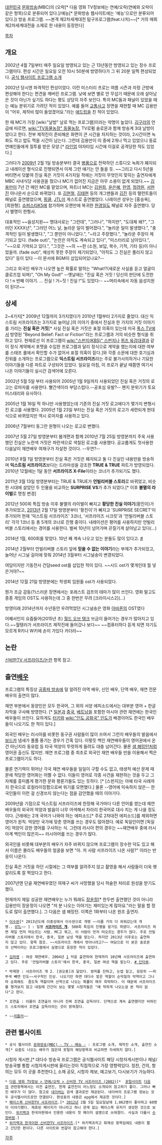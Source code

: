 [[대한민국]] [[문화방송]](MBC)의 (오락[* 다음 영화 TV정보에는 연예/오락(연예와 오락이 같은 항목)으로 분류되어 있다.]/예능[* 문화방송 웹사이트에는 '예능'으로만 분류되어 있다.]) 방송 프로그램.
~~본격 제2차세계대전 탐구프로그램(feat.나치)~~[* 거의 매회 제2차세계대전을 소재로 한 내용이 등장한다]

[[목차]]
== 개요 ==
2002년 4월 7일부터 매주 일요일 방영되고 있는 근 13년동안 방영되고 있는 장수 프로그램이다. 편성 시간은 일요일 오전 10시 50분에 방영하다가 그 뒤 20분 일찍 편성되었다. [http://www.imbc.com/broad/tv/ent/mystery/info/index.html 공식 웹사이트 프로그램 소개]

2002년 당시엔 파격적인 편성이었다. 이런 미스터리 프로는 여름 시즌과 자정 근방에 편성해야 한다는 편견을 깨버린 프로그램. 낮에 보면 별로 안 무섭기 때문에 오래 살아남은 것이 아닌가 싶기도 하다는 평도 상당히 자주 보인다. 특히 MC들과 패널이 있었을 때는 예능 분위기로 가려던 적이 있었다. 예를 들어 [[교통사고]] 장면을 재현할 때 MC 김용만이 "어우, 제작비 많이 들었겠어요."라는 [[애드립]]을 친 적이 있었다.
 
한 때 MC가 가장 [wiki:"날방" 날로 먹는 프로그램]이라는 악명이 높았다. [[김구라]]의 언급에 따르면, [[wiki:"TV동물농장" 동물농장]], TV로펌 솔로몬과 함께 방송계 3대 날방이었다고 한다. 전부 제작진이 준비해온 화면이 큰 시간을 차지하는 것이라, 2시간이면 녹화도 하고 밥도 먹을 시간이 남는다. 그런데 김용만이 이 중에 2개나 먹고 있었으니 동료 연예인들에게 질투를 받은 모양.[* [[라인업]] 야자타임 시간에 이걸로 공격당한 적도 있었다.]

그러다가 [[2009년]] 2월 1일 방송분부터 결국 [[병풍]]으로 전락하던 스튜디오 녹화가 폐지되고 내레이션 형식으로 진행되면서 이제 그런 얘기는 안 들을 듯. ~~그리고 다시 5년을 버티면서 덧붙여 진실 혹은 거짓이 4가지일 적에는 거짓이 무엇인지 맞히는 출연자에게 MBC 사내식당 사용권을 줬으나 MC가 없어진 지금은 아무 소용이 없게 되었다.~~ [[김용만]]이 7년 간 메인 MC를 맡았으며, 파트너 MC는 [[김원희]], [[윤은혜]], [[한영]], [[정려원]], [[서현진]] 아나운서 순으로 바뀌었다. 또 [[김현철]], [[김태현]] 등의 개그맨들과 [[김진]] 등의 탤런트들이 패널로 출연했었으며, [[핑클]], [[JTL]]이 게스트로 출연했었다. 나레이션 성우는 [홍승옥], [최원형]. [[슈퍼스타K5]]에 참가하며 오랜만에 복귀한 [[한경일]]도 패널로 자주 출연했다. 당시 별명이 한형사. 

대표적인 ~~음성지원~~ 명대사로는 "그런데", "그러나", "하지만", "도대체 왜?", "그러던 XXXX년", "그러던 어느 날, 놀라운 일이 벌어졌다.", "놀라운 일이 발생했다.", "충격적인 일이 발생했다.", "그 뿐만이 아니었다.", "~라고 주장했다.", "놀라운 주장이 제기되고 있다. (fade out)", "논란은 아직도 계속되고 있다", "미스터리로 남아있다.", "~~으로 기억되고 있다.", "그것은 ~~의 ~~한 (소원, 보답, 복수, 기적, 기타 등)이 아니었을까. (fade out)", 예상치 못한 주장이 제기되었다, "아직도 그 진실은 풀리지 않고 있다" 등이 있다 --이 문서에 BGM이 삽입되어있나요?--

그리고 외국인 배우가 나오면 높은 확률로 말하는 "What!?(새로운 사실을 듣고 얼굴이 클로즈업 되며)", "Oh My God!" --옛날에는 "진실 혹은 거짓 ! 당신의 판단에 도전한다 ! n 번째 이야기. ... 진실 ! 거~짓 ! 진실 !"도 있었다-- ~~머리속에서 자동 음성지원이 된다!~~

== 상세 == 
2~4가지[* 2009년 12월까지 3가지였다가 2010년 1월부터 2가지로 줄었다. 대신 익스트림 서프라이즈는 3가지로 늘어남.]의 이야기 중에서 진실과 한 가지의 거짓 이야기를 가리는 '''진실 혹은 거짓'''[* 사실 진실 혹은 거짓은 표절 의혹이 있는데 미국 [[폭스 TV]]에서 방영된 "Beyond Belief: Fact or Fiction"라는 프로그램과 거의 비슷한 형식을 취하고 있다. 현재로선 이 프로그램이 [[wiki:"스펀지(KBS)" 스펀지]]나 [[퀴즈 육감대결]]과 같이 정식 계약해서 포맷을 수입한 프로그램과 달리 정식으로 계약을 했는지에 대한 여부를 스태프 롤에서 확인할 수가 없어서 표절 의혹이 짙다.]와 각종 소문에 대한 호기심과 진위를 소개하는 프로그램으로 '''익스트림 서프라이즈'''라는 주로 불가사의하거나 기묘한 이야기들을 다룬 파트로 구성되어 있었다. 일요일 아침, 이 프로가 끝날 때쯤엔 여기서 나온 이야기들이 실시간 검색어에 오른다.

2002년 5월 5일 부터 사용되어 2005년 1월 9일까지 사용되었던 진실 혹은 거짓의 로고는 로마자를 사용한다. 빨간색이라 부담스럽다.--공포심 유발?-- 왠지 분위기가 토요미스테리와 유사하다.

2005년 1월 16일 딱 하나만 사용했었는데 기존의 진실 거짓 로고에다가 몇가지 변형시킨 로고를 사용했다.
2005년 1월 23일 부터는 진실 혹은 거짓의 로고가 세련되게 현대식으로 바뀌었지만 역시 로마자를 사용하고 있다.

2006년 7월부터 동그란 원형이 나오는 로고로 변했다.

2007년 5월 27일 방영분부터 봄개편과 함께 2010년 7월 25일 방영분까지 주욱 사용했던 진실은 노란색 거짓은 파란색으로 색칠된 로고를 사용했다. 공교롭게도 첫사용한 다음날이 재연배우 여재구가 자살한 것이다. --우연?--

2010년 8월 1일 방영분부터 진실 혹은 거짓은 폐지되고 둘 다 진실인 내용만을 방송하며 '''익스트림 서프라이즈'''보다는 드라마성을 강조한 '''TRUE & TRUE''' 파트가 방영되었다. 2010년 12월에는 1달 동안 '''서프라이즈 X-File'''이라는 코너가 추가되기도 했다. 

2011년 3월 13일 방영분부터는 TRUE & TRUE가 '''언빌리버블 스토리'''로 바뀌었고, 비슷한 시대에 살았던 두 인물을 비교하는 '''SURPRISE VS'''가 추가 되었다.[* 이후 '''불멸의 라이벌'''로 명칭 변경]

2012년 500회 특집 방송 이후 불멸의 라이벌이 빠지고 '''황당한 진실 이야기'''(황진이)가 추가되었고, [[2013년]] 2월 17일 방영분부터 '황진이'가 빠지고 'SURPRISE SECRET'이 추가되어 현재 '익스트림 서프라이즈' 3코너, '서프라이즈 시크릿'과 '언빌리버블 스토리' 각각 1코너 등 총 5개의 코너로 진행 중이다. 내레이션은 평어를 사용하지만 언빌리버블 스토리에서는 경어를 사용한다. 벌써 10년이 넘어가며 끈질기게 살아남고 있다(...)

2014년 1월, 600회를 맞았다. 10년 째 계속 나오고 있는 분들도 많이 있다고. [http://news.donga.com/BestClick/3/all/20140112/60114149/1 #]

2014년 2월부터 언빌리버블 스토리 앞에 '''믿을 수 없는 이야기'''라는 부제가 추가되었고, 늘어난 시그널 길이에 맞춰 2014년 3월부터 시그널송이 변경되었다.

여담이지만 기동전사 건담seed ost를 삽입한 적이 있다. ~~시드 ost가 몇개인데 뭘 넣은거야?~~

2014년 12월 21일 방영분에는 학생회 임원들 ost가 사용되었다.

뭔가 조금 감동(?)스러운 장면에서는 포레스트 검프의 테마가 많이 쓰인다. 영화 말고도 종종 게임의 OST도 사용하는데 그 중 한번은 무려 [크라이시스2](...)

방영이래 2014년까지 수년동안 우려먹었던 시그널송은 영화 [[아바론]]의 OST였다

어째서인지 요즘들어(2015년 초) [[월드 오브 탱크]] 브금이 들어가는 경우가 많아지고 있다.~~월탱러가 서프라이즈 제작진에 들어갔나 보다~~ ~~컴퓨터하다 듣게 되면 자기도 모르게 R키나 W키에 손이 가있다 카더라~~
== 논란 ==
[[신비한TV 서프라이즈/논란]] 항목 참고.

== 출연[[배우]] ==
프로그램의 특징상 [[공중파 방송]]에 덜 알려진 아역 배우, 신인 배우, 단역 배우, 재연 전문 배우의 출연이 많다. 

재연 부분에서 동양인은 모두 한국어, 그 외의 서양 에피소드에서는 대부분 영어 + 한글 자막을 구사해 방영한다. [* [[일본]]과 [[중국]], [[베트남]]을 포함한 아시아 관련 재연에는 한국인 배우들이 쓰인다. 묘하게도 [[터키]]와 [[wiki:"인도 공화국" 인도]]가 배경이어도 한국인 배우들이 나오기도 한 적이 있다.]

외국인 배우는 러시아를 비롯한 동구권 사람들이 많이 쓰여서 그런지 배우들의 발음에서 [[보드카]] 냄새가 풀풀 풍기는 경우가 간혹 있다. 이렇듯 백인 재연배우들이 영어권에서 온 건 아닌지라 동유럽 등 타국 억양이 뚜렷하게 들려도 대충 넘어간다. 물론 [[샘 해밍턴]]처럼 영어권 출신도 많지만. 재연 프로그램 중 최초로 외국인 재연 배우들 만을 이용해서 찍은 프로그램이기도 하다.

물론 연기력이 뛰어난 각국 재연 배우들을 일일이 구할 수도 없고, 태생적 예산 문제 때문에 적당한 영어화는 어쩔 수 없다. 이들이 영어로 각종 사건을 재현하는 것을 두고 그 자체를 흥미롭게 평가한 문화 평론가들도 있는 듯하다. [* [스펀지]는 아예 타국 사례까지 한국으로 로컬라이징함으로써 위기를 모면했다.] 물론 --영어에 익숙하지 않은-- 한국인들이 이런 걸 신경쓰지 않는다는 점을 감안했을 때의 이야기다.

2009년을 기점으로 익스트림 서프라이즈에 한정해 국가마다 다른 언어를 썼는데 재연배우들의 외국어 억양과 발음이 너무 어색해서 차라리 한국어로 대사 치는 게 나을 정도이다. 근래에는 2개 국어가 나와야 하는 에피소드[* 주로 2차대전 에피소드]를 제외하면 영어가 원칙. 억양만 국가에 맞춘 영어를 쓰는 경우도 많아졌다. 예로 독일인이면 [독일어] 억양이 강한 영어를 구사하는 식.
그런데 러시아 편의 경우는 ~~재연배우 중에 러시아계 백인이 많은지~~ 러시아어를 쓰는 경우가 많다.

외국인을 비롯해 대부분의 배우가 자주 바뀌지 않으며 프로그램이 장수한 덕도 있고 해서 이름은 몰라도 배우들의 얼굴을 보면 "아. 저 사람 서프라이즈 나온 사람?" 이라는 반응이 나온다. 

진실 혹은 거짓을 하던 시절에는 그 여부를 알려주지 않고 촬영을 해서 사람들이 더욱 헷갈리도록 잘 찍었다고 한다. 

2007년엔 단골 재연배우였던 여재구 씨가 사망했을 당시 허술한 처리로 원성을 받기도 했다.

현재까지 제일 성공한 재연배우는 누가 뭐래도 [[장윤정]][* 한두번 출연했던 것이 아니라 김용만이 장윤정이 나오면 "저 분 나오는 이야기는 재미있는게 많아요."라는 말을 할 정도로 많이 출연했다.]. 그 다음은 샘 해밍턴. 이쪽은 1화부터 나온 원조 출연자.

 * [[이수완]][* 2013년도에 이중성에서 이수완으로 개명 ~~이름 거의 다 외워갔는데 개명.. [[OTL]]~~ ] : 일명 '''[http://search.naver.com/search.naver?sm=tab_hty.top&where=nexearch&ie=utf8&query=%EC%84%9C%ED%94%84%EB%9D%BC%EC%9D%B4%EC%A6%88+%EA%B1%94&x=0&y=0 서프라이즈 걔]'''. 500회 특집의 진행을 맡기도 하였다. 서프라이즈 하면 제일 먼저 떠오르는 사람. MC고 뭐고, 이 사람이 먼저 떠오르는 경우가 많다. 주로 언빌리버블 스토리에서 한국, 중국, 일본 남성 역을 맡는다. 하지만 2013년 이후로는 출연하지 않고 있다. 항목 참조. ~~서프라이즈 걔에서 벗어나려고?~~ 여담으로 이 분은 솔로몬의 선택이라는 프로그램에서 실명으로 등장한 적이 있었다.

 * [[김하영#s-2|김하영]] : 여성 재연배우. 2004년 [http://www.newsen.com/news_view.php?uid=201201131851101001] 처음 출연하여 현재까지 10년째 서프라이즈에 출연하고 있다. 주로 '언빌리버블 스토리'에서 한국, 중국, 일본 여성 역을 맡는다. [http://news.naver.com/main/read.nhn?mode=LSD&mid=sec&sid1=106&oid=396&aid=0000160073 # 인터뷰]. 

 * 박재현 : 서프라이즈 걔 2. [권오중]과 닮았다. 쌍꺼풀 진하고, 눈썹 짙고, 굉장히 ~~피부색 빼면 인도~~서구적인 인상. 나오기만 하면 대다수 맡은 역할이 순악질의 악역이고 그나마 순화해도  좀도둑 역할이며 선역으로 나오는 확률이 매우 희박하다. 이 때문에 서프라이즈를 챙겨보지 않고 내킬때 간간이 보는 몇몇 시청자들은 "얘 착하게 나오는걸 본 적이 없다"고 한다.

 * 조연출 : 이름이 조연출이 아니라 진짜 조연출 감독이다. 단역으로 계속 출연했지만 비하인드 스토리에서 조연출 감독이라는 것이 밝혀졌다.

 * ~~[[히틀러]]~~
== 관련 웹사이트 ==
 * 공식 웹사이트 [http://www.imbc.com/broad/tv/ent/mystery 문화방송(MBC) - TV - 예능 -] : 프로그램 소개, 제작진 소개, 출연진 소개[* 요즘도 나오는 배우가 많은데 포털의 해당항목과 비교하면 자세하지 않다.]
시청자 게시판,[* 대다수 방송국 프로그램은 공식웹사이트 해당 시청자게시판이나 채널/방송국별 통합 시청자게시판에 올리는것이 직접적으로 가장 영향력있다. 칭찬, 건의, 항의는 모두 이 곳을 추천한다.], 소재 공모, 시청자 제보, 예고보기, 다시보기가 가능하다.

 * [http://movie.daum.net/tv/detail/main.do?tvProgramId=48510 다음 영화 TV정보 > 연예/오락 > 신비한 TV 서프라이즈 (2002)][*  [[포털사이트]] [[다음]]의 관련항목에서는 이전 출연진, 현재 출연진이 어느정도 소개되어 참고하기 좋다. 그러나 빠진 배우가 더 많다. 참고로 [[네이버]]는 검색 결과로만 제공된다. 네이버의 프로그램 정보는 모두 공식웹사이트로만 연결된다. 편성표의 내용은 epg에서 제공한 것이다.]
 * [http://www.facebook.com/pages/%EC%8B%A0%EB%B9%84%ED%95%9CTV-%EC%84%9C%ED%94%84%EB%9D%BC%EC%9D%B4%EC%A6%88/168300309894745 페이스북 신비한TV 서프라이즈].[* [[2012년]] 2월 5일 일요일날에 1,062명이 좋아하고 60명이 이야기했다. 제휴된 페이지가 아니라고 하니 관계 없는 페이스북 유저가 생성한 것으로 보인다. [[위키백과]] 한국어판에서 인용한 내용이 첫 페이지 설명으로 쓰여졌다. 사실과 다를시 [[수정바람]].] 
 * [http://ko.wikipedia.org/wiki/%EC%8B%A0%EB%B9%84%ED%95%9CTV_%EC%84%9C%ED%94%84%EB%9D%BC%EC%9D%B4%EC%A6%88 위키백과 한국어판 신비한TV 서프라이즈].[* 위키백과치고 화제성 항목임에도 내용이 짧고 간단한 편이다. 다른 사이트와 번갈아 참고해야 한다.]

[[각주]]
